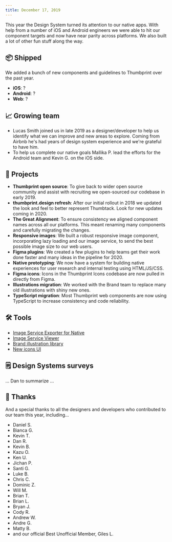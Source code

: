 ```yaml
---
title: December 17, 2019
---
```


This year the Design System turned its attention to our native apps. With help from a number of iOS and Android engineers we were able to hit our component targets and now have near parity across platforms. We also built a lot of other fun stuff along the way.

## 📦 Shipped

We added a bunch of new components and guidelines to Thumbprint over the past year.

-   **iOS**: ?
-   **Android**: ?
-   **Web**: ?

## 📈 Growing team

-   Lucas Smith joined us in late 2019 as a designer/developer to help us identify what we can improve and new areas to explore. Coming from Airbnb he's had years of design system experience and we're grateful to have him.
-   To help us complete our native goals Mallika P. lead the efforts for the Android team and Kevin G. on the iOS side.

## 🧰 Projects

-   **Thumbprint open source**: To give back to wider open source community and assist with recruiting we open-sourced our codebase in early 2019.
-   **thumbprint.design refresh**: After our initial rollout in 2018 we updated the look and feel to better represent Thumbtack. Look for new updates coming in 2020.
-   **The Great Alignment**: To ensure consistency we aligned component names across all our platforms. This meant renaming many components and carefully migrating the changes.
-   **Responsive images**: We built a robust responsive image component, incorporating lazy loading and our image service, to send the best possible image size to our web users.
-   **Figma plugins**: We created a few plugins to help teams get their work done faster and many ideas in the pipeline for 2020.
-   **Native prototyping**: We now have a system for building native experiences for user research and internal testing using HTML/JS/CSS.
-   **Figma icons**: Icons in the Thumbprint Icons codebase are now pulled in directly from Figma.
-   **Illustrations migration**: We worked with the Brand team to replace many old illustrations with shiny new ones.
-   **TypeScript migration**: Most Thumbprint web components are now using TypeScript to increase consistency and code reliability.

## 🛠️ Tools

-   [Image Service Exporter for Native](https://images.thumbprint.design/tools/image-exporter/)
-   [Image Service Viewer](https://images.thumbprint.design/tools/image-viewer)
-   [Brand illustration library](https://images.thumbprint.design/tools/illus-library/index.html)
-   [New icons UI](https://icons.thumbprint.design)

## 🗒️ Design Systems surveys

... Dan to summarize ...

## 🤗 Thanks

And a special thanks to all the designers and developers who contributed to our team this year, including...

-   Daniel S.
-   Bianca G.
-   Kevin T.
-   Dan R.
-   Kevin B.
-   Kazu O.
-   Ken U.
-   Jichan P.
-   Santi G.
-   Luke B.
-   Chris C.
-   Dominic Z.
-   Will M.
-   Brian T.
-   Brian L.
-   Bryan J.
-   Cody R.
-   Andrew W.
-   Andre G.
-   Matty B.
-   and our official Best Unofficial Member, Giles L.
